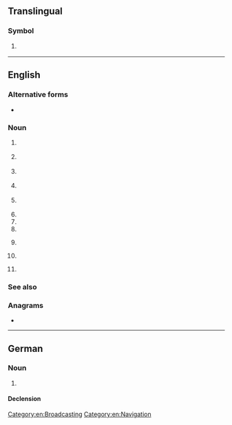 {{also|fm|Fm|.fm|f.m.|F&M}}
==Translingual==

===Symbol===
{{mul-symbol}}

# {{ISO 3166|1|2|Federated States of Micronesia|from=1986}}
#: {{syn|mul|FSM|qq1={{w|ISO 3166-1 alpha-3|alpha-3}}}}

{{c|mul|Micronesia}}

----

==English==

===Alternative forms===
* {{alter|en|F.M.|F. M.}}

===Noun===
{{en-noun|~}}

# {{lb|en|uncountable}} {{initialism of|en|frequency modulation}}
# {{lb|en|countable|military}} {{init of|en|field marshal}}
# {{lb|en|countable}} {{init of|en|finance minister}}
# {{lb|en|countable}} {{init of|en|foreign minister}}
# {{lb|en|countable}} {{init of|en|first minister}}
# {{init of|en|finance ministry}}
# {{init of|en|foreign ministry}}
# {{init of|en|first ministry}}
# {{lb|en|countable}} {{init of|en|field manual}}
# {{lb|en|countable|aviation}} {{init of|en|fan marker}}
# {{lb|en|countable|chess}} {{init of|en|{{w|lang=en|FIDE Master}}}}

===See also===
{{col3|en|title=ministry/minister|
|MOF
|MoF
|MF
}}

===Anagrams===
* {{anagrams|en|a=fm|M-F|MF|mf}}

[[Category:en:Broadcasting]]
[[Category:en:Navigation]]

----

==German==

===Noun===
{{de-noun|n,-,-}}

# {{initialism of|de|Fließmittel}}

====Declension====
{{de-ndecl|n,-,-}}